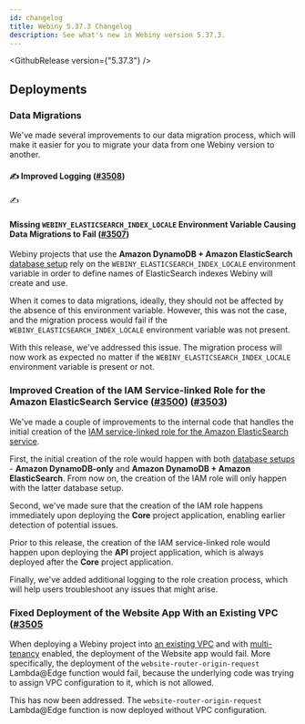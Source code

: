 ```yaml
---
id: changelog
title: Webiny 5.37.3 Changelog
description: See what's new in Webiny version 5.37.3.
---
```


<GithubRelease version={"5.37.3"} />

## Deployments

### Data Migrations

We've made several improvements to our data migration process, which will make it easier for you to migrate your data from one Webiny version to another.

#### ✍️ Improved Logging ([#3508](https://github.com/webiny/webiny-js/pull/3508))

✍️

#### Missing `WEBINY_ELASTICSEARCH_INDEX_LOCALE` Environment Variable Causing Data Migrations to Fail  ([#3507](https://github.com/webiny/webiny-js/pull/3507))

Webiny projects that use the **Amazon DynamoDB + Amazon ElasticSearch** [database setup](/docs/{exact:5.37.x}/architecture/introduction#different-database-setups) rely on the `WEBINY_ELASTICSEARCH_INDEX_LOCALE` environment variable in order to define names of ElasticSearch indexes Webiny will create and use.

When it comes to data migrations, ideally, they should not be affected by the absence of this environment variable. However, this was not the case, and the migration process would fail if the `WEBINY_ELASTICSEARCH_INDEX_LOCALE` environment variable was not present.

With this release, we've addressed this issue. The migration process will now work as expected no matter if the `WEBINY_ELASTICSEARCH_INDEX_LOCALE` environment variable is present or not.


### Improved Creation of the IAM Service-linked Role for the Amazon ElasticSearch Service ([#3500](https://github.com/webiny/webiny-js/pull/3500)) ([#3503](https://github.com/webiny/webiny-js/pull/3503))

We've made a couple of improvements to the internal code that handles the initial creation of the [IAM service-linked role for the Amazon ElasticSearch service](https://docs.aws.amazon.com/opensearch-service/latest/developerguide/slr.html).

First, the initial creation of the role would happen with both [database setups](/docs/{exact:5.37.x}/architecture/introduction#different-database-setups) - **Amazon DynamoDB-only** and **Amazon DynamoDB + Amazon ElasticSearch**. From now on, the creation of the IAM role will only happen with the latter database setup.

Second, we've made sure that the creation of the IAM role happens immediately upon deploying the **Core** project application, enabling earlier detection of potential issues. 

<Alert type="info">

  Prior to this release, the creation of the IAM service-linked role would happen upon deploying the **API** project application, which is always deployed after the **Core** project application. 

</Alert>

Finally, we've added additional logging to the role creation process, which will help users troubleshoot any issues that might arise.

### Fixed Deployment of the Website App With an Existing VPC ([#3505](https://github.com/webiny/webiny-js/pull/3505)

When deploying a Webiny project into [an existing VPC](/docs/{version}/enterprise/use-existing-amazon-vpc) and with [multi-tenancy](/docs/{version}/enterprise/multi-tenancy) enabled, the deployment of the Website app would fail. More specifically, the deployment of the `website-router-origin-request` Lambda@Edge function would fail, because the underlying code was trying to assign VPC configuration to it, which is not allowed.

This has now been addressed. The `website-router-origin-request` Lambda@Edge function is now deployed without VPC configuration.
